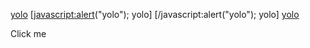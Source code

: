 [[javascript:alert("yolo");|yolo]]
[javascript:alert("yolo"); yolo]
[/javascript:alert("yolo"); yolo]
[[:javascript:alert("yolo");|yolo]]
{{y'o"l)o}}
{{en/y'o"l)o}}

<span onclick="alert('yolo')">Click me</span>